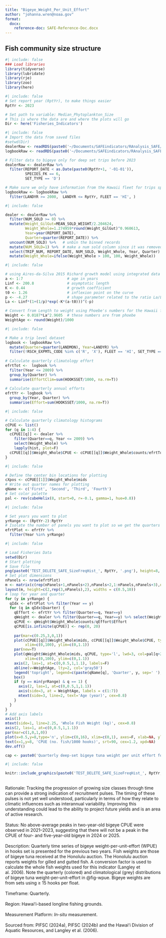 ```yaml
---
title: "Bigeye_Weight_Per_Unit_Effort"
author: "johanna.wren@noaa.gov"
format:
  docx:
    reference-doc: SAFE-Reference-Doc.docx
---
```


## Fish community size structure

```r
#| include: false
### Load libraries
library(tidyverse)
library(lubridate)
library(rje)
library(zoo)
library(here)

```

```r
#| include: false
# Set report year (RptYr), to make things easier
RptYr <- 2023

# Set path to variable: Median_Phytoplankton_Size
# This is where the data are and where the plots will go
Dir <- here('Fisheries_Indicators')
```

```{=html}
<!--
# Here we import data saved locally and filter out only bigeye tuna (coded as species 6 in the dealer dataset) for deep-set trips onlu and that we don't include trips in the current year. 
-->
```

```r
#| include: false
# Import the data from saved files
#setwd(Dir)
dealerRaw <- readRDS(paste0('~/Documents/SAFEindicators/RAnalysis_SAFE/Data/SAFE_dealer_', RptYr, '.rds'))
logbookRaw <- readRDS(paste0('~/Documents/SAFEindicators/RAnalysis_SAFE/Data/SAFE_logbook_', RptYr, '.rds'))

# Filter data to bigeye only for deep set trips before 2023
dealerRaw <- dealerRaw %>%
  filter(REPORT_DATE < as.Date(paste0(RptYr+1, '-01-01')),
         SPECIES_FK == 6, 
         SET_TYPE == 'D')

# Make sure we only have information from the Hawaii fleet for trips spanning 2000- 2023
logbookRaw <- logbookRaw %>%
  filter(LANDYR >= 2000,  LANDYR <= RptYr, FLEET == 'HI', )
```

```{=html}
<!--
# Analyze data

## Convert weights from gilld & gutted to whole fish weights

Dealer weights are reported in lbs for gilled and gutted fresh, chilled fish. Here we convert their weight to whole fish weight using a non-linear conversion from *Langley et al. 2006* table 8. 

NOTE: Dealer data comes with a conversion factor (I kept it in the raw dataset) but it's fixed and for multiple entries it's quite complicated. I opted to use the Langley conversion here rather than the standard conversion factor reported because I felt it was most consistent and a better fit. 

NOTE 2: in 2024 Removing any records of negative NUM_SOLD. Total of 28 records, all in 2023.
-->
```

```r
#| include: false

dealer <- dealerRaw %>%
  filter(NUM_SOLD >= 0) %>% 
  mutate(Weight_GilGut=MEAN_SOLD_WEIGHT/2.204624, 
         Weight_Whole=1.274959*round(Weight_GilGut)^0.960613, 
         Year=year(REPORT_DATE), 
         Quarter=quarter(REPORT_DATE)) %>%
  uncount(NUM_SOLD) %>%   # unbin the binned records
  mutate(NUM_SOLD=1) %>%  # make a num sold column since it was removed during the uncount operation
  select(TRIP_NUM, REPORT_DATE, NUM_SOLD, Weight_Whole, Year, Quarter) %>%
  mutate(Weight_Whole=ifelse(Weight_Whole > 100, 100, Weight_Whole))

```

```{=html}
<!--
## Calculate Age
This is only used to mark the dashed age lines in the figure

Here we calculate the age of fish from the weight. First we use a Richards growth parameterization from an intergrated analysis in Aires-da-Silva et al. 2015 getting an length from age information:

$$L_a=L_\infty(1+\frac{1}{p}e^{-K(a-t_0)})^{-p}$$
where $L_\infty$ is the asymptotic length, $K$ is the growth coefficient, $t_0$ is the inflection point on the curve, and $p$ is the shape parameter related to the ratio $L_a/L_\infty$

Then we convert the length given from the growth equation above to a weight using data from Phoebe that she derived based on the Hawaii deep-set fishery. 
-->
```

```r
#| include: false

# using Aires-da-Silva 2015 Richard growth model using integrated data
a <- 1:7                    # age in years
Linf <- 200.8               # asymptotic length
K <- 0.44                   # growth coefficient
t0 <- 1.26                  # inflexion point on the curve
p <- -4.27                  # shape parameter related to the ratio La/Linf
La <- Linf*(1+(1/p)*exp(-K*(a-t0)))^(-p)

# Convert from Length to weight using Phoebe's numbers for the Hawaii fishery
Weight <- 0.0187*La^2.9605  # these numbers are from phoebe
WeightAge <- round(Weight)/1000
```

```{=html}
<!--
## Calculate effort
Calculating both climatological quarterly efforts and annual quarter efforts.
-->
```

```r
#| include: false

# Make a trip level dataset
logbook <- logbookRaw %>% 
  mutate(Quarter=quarter(LANDMON), Year=LANDYR) %>%
  filter(!RSCH_EXPMTL_CODE %in% c('R', 'X'), FLEET == 'HI', SET_TYPE == 'D')
  
# Calculate quarterly climatology effort
efrtTot <-  logbook %>%
  filter(Year <= 2009) %>%
  group_by(Quarter) %>%
  summarise(EffortClim=sum(HOOKSSET/1000, na.rm=T))
 
# Calculate quarterly annual efforts 
efrtYr <- logbook %>%
  group_by(Year, Quarter) %>%
  summarise(Effort=sum(HOOKSSET/1000, na.rm=T))
```

```{=html}
<!--
## Histograms
Calculating quarterly climatological histograms for use in the figures. Calculate these outside the loop since they are the same for each quarter. 
-->
```

```r
#| include: false

# Calculate quarterly climatology histograms
cCPUE <- list()
for (q in 1:4) {
  cCPUE[[q]] <- dealer %>% 
    filter(Quarter==q, Year <= 2009) %>% 
    select(Weight_Whole) %>% 
    lapply(hist, plot=F)
  cCPUE[[q]]$Weight_Whole$CPUE <- cCPUE[[q]]$Weight_Whole$counts/efrtTot$EffortClim[q]
}
```

```{=html}
<!--
# Plot
This script plots two different figures. The first one is the size-CPUE distribution by quarter for the past two years along with the climatology. the second figure is the CPUE timeseries for all and small bigeye along with weight per unit effort. 

## Size-CPUE distribution
### Define plotting variables
-->
```

```r
#| include: false

# Define the center bin locations for plotting
cXpos <- cCPUE[[1]]$Weight_Whole$mids
# Write out quarter names for plotting
qName <- c('First', 'Second', 'Third', 'Fourth')
# Set color palette
pal <- rev(cubeHelix(8, start=0, r=-0.1, gamma=1, hue=0.8))
```

```{=html}
<!--
Define the year range you want to plot
-->
```

```r
#| include: false

# Set years you want to plot
yrRange <- (RptYr-2):RptYr
# Isolate the number of panels you want to plot so we get the quarters right
efrtPlot <- efrtYr %>% 
  filter(Year %in% yrRange)
```

```{=html}
<!--
### Plot the data
-->
```

```r
#| include: false

# Load Fisheries Data
setwd(Dir)
# Start plotting
# Save file
png(paste0('TEST_DELETE_SAFE_SizeFreqHist_', RptYr, '.png'), height=8, width=5.5, unit='in', res=300)
# Set plot dimensions
nPanels <- nrow(efrtPlot)
m <- matrix(c(rep(nPanels+1,nPanels+2),nPanels+2,1:nPanels,nPanels+3),nrow=nPanels+2, ncol=2)
layout(m, height=c(2,rep(3,nPanels),2), widths = c(0.5,10))
# loop for year and quarter
for (y in yrRange) {
  qIdx <- efrtPlot %>% filter(Year == y)
  for (q in qIdx$Quarter) {
    qEffort <- efrtYr %>% filter(Quarter==q, Year==y)
    qWeight <- dealer %>% filter(Quarter==q, Year==y) %>% select(Weight_Whole) %>% lapply(hist, plot=F)
    qCPUE <- qWeight$Weight_Whole$counts/qEffort$Effort
    qCPUE[is.infinite(qCPUE)] <- rep(0, 20)
    
    par(mar=c(0.25,3,0,1))
    plot(cCPUE[[q]]$Weight_Whole$mids, cCPUE[[q]]$Weight_Whole$CPUE, type='l', lwd=2, col='gray50', xlab=NA, ylab=NA, axes=F, xaxs='i', yaxs='i',
         xlim=c(0,100), ylim=c(0,1.1))
    par(new=T)
    plot(qWeight$Weight_Whole$mids, qCPUE, type='l', lwd=3, col=pal[q+2], xlab=NA, ylab=NA, axes=F, xaxs='i', yaxs='i',
         xlim=c(0,100), ylim=c(0,1.1))
    axis(2, las=1, at=c(0,0.5,1,1.1), labels=F)
    abline(v=WeightAge, lty=2, col='gray50')
    legend('topright', legend=c(paste(qName[q], 'Quarter', y, sep=' '), paste('Climatology', min(efrtYr$Year), '-', 2009, sep=' ')), col=c(pal[5], 'gray50'), lwd=2, bg='white', box.col='white')
    box()
    if (y == min(yrRange) & q == 1) {
      axis(2, las=1, at=c(0,0.5,1,1.1))
      axis(side=3, at = WeightAge, labels = c(1:7))
      mtext(side=3, line=2, text='Age (year)', cex=0.8)
    }
  }
}
# Add axis labels
axis(1)
mtext(side=1, line=2.25, 'Whole Fish Weight (kg)', cex=0.8)
axis(2, las=1, at=c(0,0.5,1,1.1))
par(mar=c(1,0,1,0))
plot(x=0.5,y=8,type='n', ylim=c(0,16), xlim=c(0,1), axes=F, xlab=NA, ylab=NA)
text(x=1,y=8, 'CPUE (no. fish/1000 hooks)', srt=90, cex=1.2, xpd=NA)
dev.off()

cap <- paste0('Quarterly deep-set bigeye tuna weight per unit effort for ', RptYr-3, '-', RptYr-1, ' (color) and the climatological average (2000-2009)')
```

```r

#| include: false

knitr::include_graphics(paste0('TEST_DELETE_SAFE_SizeFreqHist_', RptYr, '.png'))

```


<!--
![Quarterly deep-set bigeye tuna weight per unit effort for 2001-2023 (color) and the climatological average (2000-2009).](paste0('TEST_DELETE_SAFE_SizeFreqHist_', RptYr, '.png')){height=80%, #fig-wpue}
-->

\
Rationale: Tracking the progression of growing size classes through time can provide a strong indication of recruitment pulses. The timing of these pulses is not yet well understood, particularly in terms of how they relate to climatic influences such as interannual variability. Improving this understanding could lead to the ability to project future yields and is an area of active research.\
\
Status: No above-average peaks in two-year-old bigeye CPUE were observed in 2021–2023, suggesting that there will not be a peak in the CPUE of four- and five-year-old bigeye in 2024 or 2025.\
\
Description: Quarterly time series of bigeye weight-per-unit-effort (WPUE) in hooks set is presented for the previous two years. Fish weights are those of bigeye tuna received at the Honolulu auction. The Honolulu auction reports weights for gilled and gutted fish. A conversion factor is used to calculate the whole fish weights used for this indicator (Langley et al. 2006). Note the quarterly (colored) and climatological (grey) distributions of bigeye tuna weight-per-unit-effort in @fig-wpue. Bigeye weights are from sets using $\ge$ 15 hooks per float.\
\
Timeframe: Quarterly.\
\
Region: Hawaiʻi-based longline fishing grounds.\
\
Measurement Platform: *In-situ* measurement.\
\
Sourced from: PIFSC (2024a), PIFSC (2024b) and the Hawaiʻi Division of Aquatic Resources, and Langley et al. (2006).

